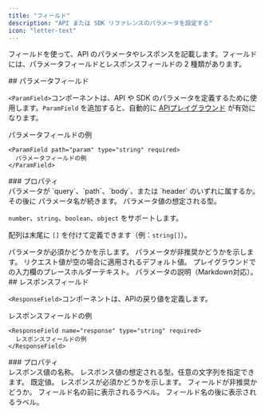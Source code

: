 ```yaml
---
title: "フィールド"
description: "API または SDK リファレンスのパラメータを設定する"
icon: "letter-text"
---
```


フィールドを使って、API のパラメータやレスポンスを記載します。フィールドには、パラメータフィールドとレスポンスフィールドの 2 種類があります。

<div id="parameter-field">
  ## パラメータフィールド
</div>

`<ParamField>`コンポーネントは、API や SDK のパラメータを定義するために使用します。`ParamField` を追加すると、自動的に [APIプレイグラウンド](/ja/api-playground/overview) が有効になります。

<ParamField path="param" type="string" required>
  パラメータフィールドの例
</ParamField>

```mdx
<ParamField path="param" type="string" required>
  パラメータフィールドの例
</ParamField>
```

<div id="properties">
  ### プロパティ
</div>

<ParamField body="query, path, body, or header" type="string">
  パラメータが `query`、`path`、`body`、または `header` のいずれに属するか。その後に
  パラメータ名が続きます。
</ParamField>

<ParamField body="type" type="string">
  パラメータ値の想定される型。

  `number`、`string`、`boolean`、`object` をサポートします。

  配列は末尾に `[]` を付けて定義できます（例：`string[]`）。
</ParamField>

<ParamField body="required" type="boolean">
  パラメータが必須かどうかを示します。
</ParamField>

<ParamField body="deprecated" type="boolean">
  パラメータが非推奨かどうかを示します。
</ParamField>

<ParamField body="default" type="any">
  リクエスト値が空の場合に適用されるデフォルト値。
</ParamField>

<ParamField body="placeholder" type="string">
  プレイグラウンドでの入力欄のプレースホルダーテキスト。
</ParamField>

<ParamField body="children" type="string">
  パラメータの説明（Markdown対応）。
</ParamField>

<div id="response-field">
  ## レスポンスフィールド
</div>

`<ResponseField>`コンポーネントは、APIの戻り値を定義します。

<ResponseField name="response" type="string" required>
  レスポンスフィールドの例
</ResponseField>

```mdx
<ResponseField name="response" type="string" required>
  レスポンスフィールドの例
</ResponseField>
```

<div id="properties">
  ### プロパティ
</div>

<ResponseField name="name" type="string" required>
  レスポンス値の名称。
</ResponseField>

<ResponseField name="type" type="string" required>
  レスポンス値の想定される型。任意の文字列を指定できます。
</ResponseField>

<ResponseField name="default" type="string">
  既定値。
</ResponseField>

<ResponseField name="required" type="boolean">
  レスポンスが必須かどうかを示します。
</ResponseField>

<ResponseField name="deprecated" type="boolean">
  フィールドが非推奨かどうか。
</ResponseField>

<ResponseField name="pre" type="string[]">
  フィールド名の前に表示されるラベル。
</ResponseField>

<ResponseField name="post" type="string[]">
  フィールド名の後に表示されるラベル。
</ResponseField>